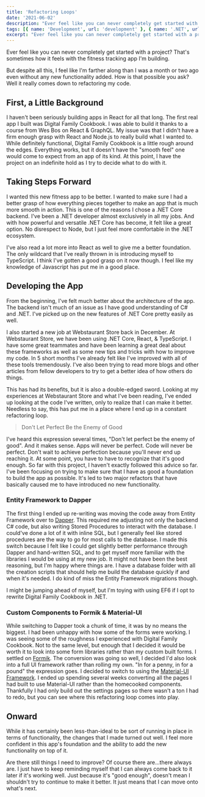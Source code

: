 ```yaml
---
title: 'Refactoring Loops'
date: '2021-06-02'
description: "Ever feel like you can never completely get started with a project? That's sometimes how it feels with the fitness tracking app I'm building."
tags: [{ name: 'Development', url: 'development' }, { name: '.NET', url: 'dotnet' }, { name: 'React', url: 'react' }]
excerpt: "Ever feel like you can never completely get started with a project? That's sometimes how it feels with the fitness tracking app I'm building."
---
```


Ever feel like you can never completely get started with a project? That's sometimes how it feels with the fitness tracking app I'm building.

But despite all this, I feel like I'm farther along than I was a month or two ago even without any new functionality added. How is that possible you ask? Well it really comes down to refactoring my code.

<PostImage src="/images/posts/2021-06-02-refactoring-loops/code.jpg" alt="Computer Code" width={2560} height={1704} centered shadowed={false} />

## First, a Little Background

I haven't been seriously building apps in React for all that long. The first real app I built was Digital Family Cookbook. I was able to build it thanks to a course from Wes Bos on React & GraphQL. My issue was that I didn't have a firm enough grasp with React and Node.js to really build what I wanted to. While definitely functional, Digital Family Cookbook is a little rough around the edges. Everything works, but it doesn't have the "smooth feel" one would come to expect from an app of its kind. At this point, I have the project on an indefinite hold as I try to decide what to do with it.

## Taking Steps Forward

I wanted this new fitness app to be better. I wanted to make sure I had a better grasp of how everything pieces together to make an app that is much more smooth in action. This is one of the reasons I chose a .NET Core backend. I've been a .NET developer almost exclusively in all my jobs. And with how powerful and versatile .NET Core has become, it felt like a great option. No disrespect to Node, but I just feel more comfortable in the .NET ecosystem.

I've also read a lot more into React as well to give me a better foundation. The only wildcard that I've really thrown in is introducing myself to TypeScript. I think I've gotten a good grasp on it now though. I feel like my knowledge of Javascript has put me in a good place.

## Developing the App

From the beginning, I've felt much better about the architecture of the app. The backend isn't much of an issue as I have good understanding of C# and .NET. I've picked up on the new features of .NET Core pretty easily as well.

I also started a new job at Webstaurant Store back in December. At Webstaurant Store, we have been using .NET Core, React, & TypeScript. I have some great teammates and have been learning a great deal about these frameworks as well as some new tips and tricks with how to improve my code. In 5 short months I've already felt like I've improved with all of these tools tremendously. I've also been trying to read more blogs and other articles from fellow developers to try to get a better idea of how others do things.

This has had its benefits, but it is also a double-edged sword. Looking at my experiences at Webstaurant Store and what I've been reading, I've ended up looking at the code I've written, only to realize that I can make it better. Needless to say, this has put me in a place where I end up in a constant refactoring loop.

> Don't Let Perfect Be the Enemy of Good

I've heard this expression several times, "Don't let perfect be the enemy of good". And it makes sense. Apps will never be perfect. Code will never be perfect. Don't wait to achieve perfection because you'll never end up reaching it. At some point, you have to have to recognize that it's good enough. So far with this project, I haven't exactly followed this advice so far. I've been focusing on trying to make sure that I have as good a foundation to build the app as possible. It's led to two major refactors that have basically caused me to have introduced no new functionality.

### Entity Framework to Dapper

The first thing I ended up re-writing was moving the code away from Entity Framework over to [Dapper](https://github.com/DapperLib/Dapper). This required me adjusting not only the backend C# code, but also writing Stored Procedures to interact with the database. I could've done a lot of it with inline SQL, but I generally feel like stored procedures are the way to go for most calls to the database. I made this switch because I felt like I could get slightly better performance through Dapper and hand-written SQL, and to get myself more familiar with the libraries I would be using at my new job. It might not have been the best reasoning, but I'm happy where things are. I have a database folder with all the creation scripts that should help me build the database quickly if and when it's needed. I do kind of miss the Entity Framework migrations though.

I might be jumping ahead of myself, but I'm toying with using EF6 if I opt to rewrite Digital Family Cookbook in .NET.

### Custom Components to Formik & Material-UI

While switching to Dapper took a chunk of time, it was by no means the biggest. I had been unhappy with how some of the forms were working. I was seeing some of the roughness I experienced with Digital Family Cookbook. Not to the same level, but enough that I decided it would be worth it to look into some form libraries rather than my custom built forms. I settled on [Formik](https://formik.org/). The conversion was going so well, I decided I'd also look into a full UI framework rather than rolling my own. "In for a penny, in for a pound" the expression goes. I decided to switch to using the [Material-UI Framework](https://material-ui.com/). I ended up spending several weeks converting all the pages I had built to use Material-UI rather than the homecooked components. Thankfully I had only build out the settings pages so there wasn't a ton I had to redo, but you can see where this refactoring loop comes into play.

## Onward

While it has certainly been less-than-ideal to be sort of running in place in terms of functionality, the changes that I made turned out well. I feel more confident in this app's foundation and the ability to add the new functionality on top of it.

Are there still things I need to improve? Of course there are...there always are. I just have to keep reminding myself that I can always come back to it later if it's working well. Just because it's "good enough", doesn't mean I shouldn't try to continue to make it better. It just means that I can move onto what's next.
